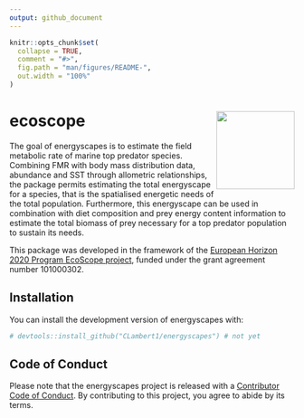 ```yaml
---
output: github_document
---
```


<!-- README.md is generated from README.Rmd. Please edit that file -->

```r
knitr::opts_chunk$set(
  collapse = TRUE,
  comment = "#>",
  fig.path = "man/figures/README-",
  out.width = "100%"
)
```

# ecoscope <img src="man/figures/logo.png" align="right" height="138" />


<!-- badges: start -->
<!-- badges: end -->

The goal of energyscapes is to estimate the field metabolic rate of marine top predator species. Combining FMR with body mass distribution data, abundance and SST through allometric relationships, the package permits estimating the total energyscape for a species, that is the spatialised energetic needs of the total population. Furthermore, this energyscape can be used in combination with diet composition and prey energy content information to estimate the total biomass of prey necessary for a top predator population to sustain its needs. 

This package was developed in the framework of the [European Horizon 2020 Program EcoScope project](https://ecoscopium.eu/), funded under the grant agreement number 101000302. 


## Installation

You can install the development version of energyscapes with:

``` r
# devtools::install_github("CLambert1/energyscapes") # not yet 
```


## Code of Conduct

Please note that the energyscapes project is released with a [Contributor Code of Conduct](https://contributor-covenant.org/version/2/1/CODE_OF_CONDUCT.html). By contributing to this project, you agree to abide by its terms.

